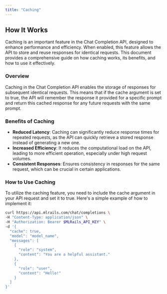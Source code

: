 ```yaml
---
title: "Caching"
---
```


## How It Works

Caching is an important feature in the Chat Completion API, designed to enhance performance and efficiency. When enabled, this feature allows the API to store and reuse responses for identical requests. This document provides a comprehensive guide on how caching works, its benefits, and how to use it effectively.

### Overview

Caching in the  Chat Completion API enables the storage of responses for subsequent identical requests. This means that if the cache argument is set to true, the API will remember the response it provided for a specific prompt and return this cached response for any future requests with the same prompt.

### Benefits of Caching

- <b>Reduced Latency</b>: Caching can significantly reduce response times for repeated requests, as the API can quickly retrieve a stored response instead of generating a new one.
- <b>Increased Efficiency</b>: It reduces the computational load on the API, leading to more efficient operation, especially under high request volumes.
- <b>Consistent Responses</b>: Ensures consistency in responses for the same request, which can be crucial in certain applications.

### How to Use Caching
To utilize the caching feature, you need to include the cache argument in your API request and set it to true. Here's a simple example of how to implement it:

```bash
curl https://api.mlrails.com/chat/completions \
-H "Content-Type: application/json" \
-H "Authorization: Bearer $MLRails_API_KEY" \
-d '{
  "cache": true,
  "model": "model_name",
  "messages": [
    {
      "role": "system",
      "content": "You are a helpful assistant."
    },
    {
      "role": "user",
      "content": "Hello!"
    }
  ]
}'
```